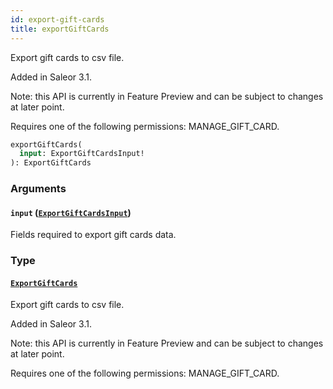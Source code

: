```yaml
---
id: export-gift-cards
title: exportGiftCards
---
```


Export gift cards to csv file.

Added in Saleor 3.1.

Note: this API is currently in Feature Preview and can be subject to changes at later point.

Requires one of the following permissions: MANAGE_GIFT_CARD.

```graphql
exportGiftCards(
  input: ExportGiftCardsInput!
): ExportGiftCards
```

### Arguments

#### `input` ([`ExportGiftCardsInput`](../../../developer/api-reference/inputs/export-gift-cards-input))

Fields required to export gift cards data.

### Type

#### [`ExportGiftCards`](../../../developer/api-reference/objects/export-gift-cards)

Export gift cards to csv file.

Added in Saleor 3.1.

Note: this API is currently in Feature Preview and can be subject to changes at later point.

Requires one of the following permissions: MANAGE_GIFT_CARD.
